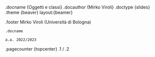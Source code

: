 .docname {Oggetti e classi}
.docauthor {Mirko Viroli}
.doctype {slides}
.theme {beaver} layout:{beamer}

.footer
    Mirko Viroli (Università di Bologna)

    .docname

    a.a. 2022/2023

.pagecounter {topcenter}
    .1 / .2